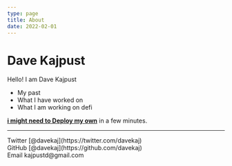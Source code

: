 ```yaml
---
type: page
title: About
date: 2022-02-01
---
```


# Dave Kajpust

Hello! I am Dave Kajpust

- My past
- What I have worked on
- What I am working on
defi


[**i might need to Deploy my own**](https://vercel.com/new/git/external?repository-url=https://github.com/vercel/next.js/tree/canary/examples/blog&project-name=portfolio&repository-name=portfolio) in a few minutes.

---

<div>
  Twitter [@davekaj](https://twitter.com/davekaj)
  <br />
  GitHub [@davekaj](https://github.com/davekaj)
  <br />
  Email kajpustd@gmail.com
</div>
